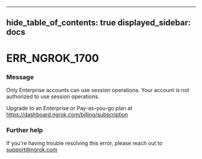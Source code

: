 

---
hide_table_of_contents: true
displayed_sidebar: docs
---


# ERR_NGROK_1700

### Message
Only Enterprise accounts can use session operations.
Your account is not authorized to use session operations. 

Upgrade to an Enterprise or Pay-as-you-go plan at https://dashboard.ngrok.com/billing/subscription

<ErrorDetails error="err_ngrok_1700" />



### Further help
If you're having trouble resolving this error, please reach out to [support@ngrok.com](mailto:support@ngrok.com?subject=Help%20with%20ERR_NGROK_1700)

